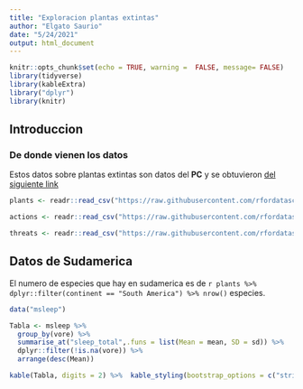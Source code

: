 ```yaml
---
title: "Exploracion plantas extintas"
author: "Elgato Saurio"
date: "5/24/2021"
output: html_document
---
```


```r
knitr::opts_chunk$set(echo = TRUE, warning =  FALSE, message= FALSE)
library(tidyverse)
library(kableExtra)
library("dplyr")
library(knitr)
```

## Introduccion

### De donde vienen los datos

Estos datos sobre plantas extintas son datos del **PC** y se obtuvieron [del siguiente link](https://github.com/rfordatascience/tidytuesday)

```r
plants <- readr::read_csv("https://raw.githubusercontent.com/rfordatascience/tidytuesday/master/data/2020/2020-08-18/plants.csv")

actions <- readr::read_csv("https://raw.githubusercontent.com/rfordatascience/tidytuesday/master/data/2020/2020-08-18/actions.csv")

threats <- readr::read_csv("https://raw.githubusercontent.com/rfordatascience/tidytuesday/master/data/2020/2020-08-18/threats.csv")

```
## Datos de Sudamerica


El numero de especies que hay en sudamerica es de `r plants %>% dplyr::filter(continent == "South America") %>% nrow()` especies.

```r
data("msleep")

Tabla <- msleep %>% 
  group_by(vore) %>% 
  summarise_at("sleep_total",.funs = list(Mean = mean, SD = sd)) %>% 
  dplyr::filter(!is.na(vore)) %>% 
  arrange(desc(Mean))

kable(Tabla, digits = 2) %>%  kable_styling(bootstrap_options = c("striped", "hover","condensed"), full_width = FALSE)

```

